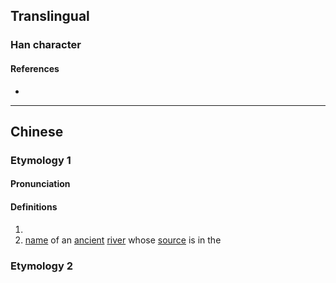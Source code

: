{{character info}}
==Translingual==

===Han character===
{{Han char|rn=85|rad=水|as=05|sn=8|four=|canj=EOS|ids=⿰氵乍}}

====References====
* {{Han ref|kx=0616.020|dkj=17281|dj=1009.160|hdz=31587.080|uh=6CCE|ud=27854}}

----

==Chinese==
{{zh-forms}}

===Etymology 1===

====Pronunciation====
{{zh-pron
|m=zé
|c=zaak6
|mc=y
|oc=y
|ma=
|cat=pn
}}

====Definitions====
{{zh-hanzi}}

# {{zh-used in|瀺泎}}
# [[name]] of an [[ancient]] [[river]] whose [[source]] is in the {{w|Qin Mountains}}

===Etymology 2===
{{zh-see|渣|ss}}